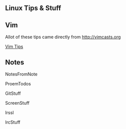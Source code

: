 == Linux Tips & Stuff ==

== Vim ==

Allot of these tips came directly from http://vimcasts.org

[[Vim Tips]]

== Notes ==

NotesFromNote

ProemTodos

GitStuff

ScreenStuff

IrssI

IrcStuff
